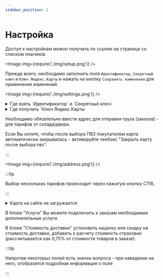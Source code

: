 ```yaml
---
sidebar_position: 2
---
```



# Настройка

Доступ к настройкам можно получить по ссылке на странице со списком плагинов.

<Image img={require('./img/setup.png')} />

Прежде всего, необходимо заполнить поля `Идентификатор`, `Секретный ключ` и `Ключ Яндекс.Карты` и нажать на кнопку
`Сохранить изменения` для применения изменений.

<Image img={require('./img/settings.png')} />

<details>
    <summary>Где взять `Идентификатор` и `Секретный ключ`</summary>

    Необходимо перейти на страницу [Интеграции](https://lk.cdek.ru/integration) в ЛК СДЭК
    <Image img={require('./img/int.png')} />
    И скопировать ключи из соответствующих полей.
    <Image img={require('./img/keys.png')} />


</details>

<details>
    <summary>Где получить `Ключ Яндекс.Карты`</summary>

    Зайдите на страницу Кабинета Разработчика и нажмите кнопку Получить ключ. Во всплывающем окне выберите сервис
    «JavaScript API и HTTP Геокодер».

    :::note

    Может пройти до 1 часа после последних изменений до того, как ключ начнет работать.

    :::

    После заполнения формы появится надпись «Сервис успешно подключен». Созданный ключ будет доступен в разделе «Ключи».
    Его необходимо использовать в дальнейшем при подключении API.

    :::warning

    Обязательно задайте параметр HTTP Referrer равный адресу вашего сайта для ключа.

    Подробнее можно прочитать на странице https://yandex.ru/dev/jsapi30/doc/ru/limit

    :::
</details>

Необходимо обязательно ввести адрес для отправки груза (заказов) - для тарифов от склада\двери.

Если Вы хотите, чтобы после выбора ПВЗ покупателем карта автоматически закрывалась - активируйте чекбокс "Закрыть карту после выбора пвз".

:::

<Image img={require('./img/address.png')} />

:::tip

Выбор нескольких тарифов происходит через нажатую кнопку CTRL

:::

<details>
    <summary>Карта на сайте не загружается</summary>

    <Image img={require('./img/yandex.png')} />

    Пожалуйста, проверьте ключ карты Яндекс и настройки HTTP Referrer. 

Для этого необходимо:

1.Перейти в настройки я.ключа по ссылке: https://developer.tech.yandex.ru/
2.Навести на ключ и нажать кнопку "Изменить". Скриншот: https://i.imgur.com/8Eu6k2I.png
3.В поле "Ограничение по HTTP Referer" прописать Ваш сайт без указания "https", то есть сайт должен быть прописан таким образом. Скриншот примера: https://i.imgur.com/AFvNbpi.png
4. После сохранения настроек в течении 60 минут карта в модуле отобразится.
Если проблема сохраняется, пожалуйста, обратитесь в [техподдержку](mailto:integrator@cdek.ru).

</details>

В блоке "Услуги" Вы можете подключить к заказам необходимые дополнительные услуги.

В блоке "Cтоимость доставки" установить наценку или скидку на стоимость доставки, добавить к расчету стоимость страховки (рассчитывается как 0,75% от стоимости товаров в заказе).

:::tip

Напротив некоторых полей есть значок вопроса - при наведении на него, отобразится подробная информация о поле

:::

